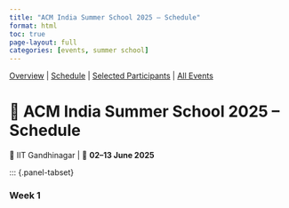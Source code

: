```yaml
---
title: "ACM India Summer School 2025 – Schedule"
format: html
toc: true
page-layout: full
categories: [events, summer school]
---
```


[Overview](index.qmd) | [Schedule](schedule.qmd) | [Selected Participants](selected.qmd) | [All Events](../index.qmd)




# 📅 ACM India Summer School 2025 – Schedule  
📍 IIT Gandhinagar | 📆 **02–13 June 2025**

::: {.panel-tabset}

### Week 1  